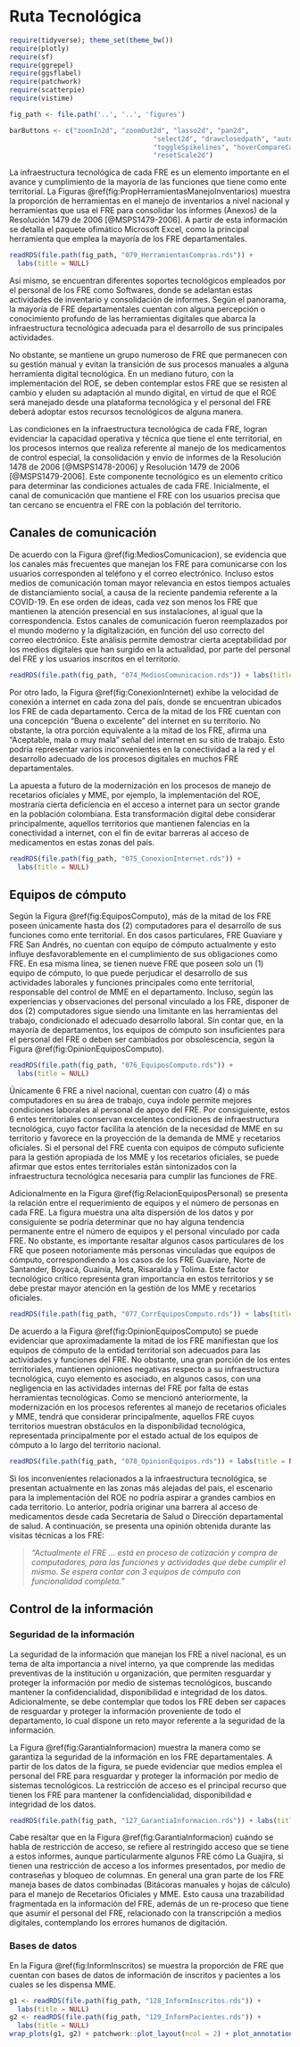 # Ruta Tecnológica

```r
require(tidyverse); theme_set(theme_bw())
require(plotly)
require(sf)
require(ggrepel)
require(ggsflabel)
require(patchwork)
require(scatterpie)
require(vistime)

fig_path <- file.path('..', '..', 'figures')

barButtons <- c("zoomIn2d", "zoomOut2d", "lasso2d", "pan2d", 
                                    "select2d", "drawclosedpath", "autoScale2d", "zoom2", 
                                    "toggleSpikelines", "hoverCompareCartesian", "hoverClosestCartesian", 
                                    "resetScale2d")
```

\maxdeadcycles=1000

La infraestructura tecnológica de cada FRE es un elemento importante en el avance y cumplimiento de la mayoría de las funciones que tiene como ente territorial. La Figuras \@ref(fig:PropHerramientasManejoInventarios) muestra la proporción de herramientas en el manejo de inventarios a nivel nacional y herramientas que usa el FRE para consolidar los informes (Anexos) de la Resolución 1479 de 2006 [@MSPS1479-2006]. A partir de esta información se detalla el paquete ofimático Microsoft Excel, como la principal herramienta que emplea la mayoría de los FRE departamentales.

```r
readRDS(file.path(fig_path, "079_HerramientasCompras.rds")) +
  labs(title = NULL)
```

Así mismo, se encuentran diferentes soportes tecnológicos empleados por el personal de los FRE como Softwares, donde se adelantan estas actividades de inventario y consolidación de informes. Según el panorama, la mayoría de FRE departamentales cuentan con alguna percepción o conocimiento profundo de las herramientas digitales que abarca la infraestructura tecnológica adecuada para el desarrollo de sus principales actividades.

No obstante, se mantiene un grupo numeroso de FRE que permanecen con su gestión manual y evitan la transición de sus procesos manuales a alguna herramienta digital tecnológica. En un mediano futuro, con la implementación del ROE, se deben contemplar estos FRE que se resisten al cambio y eluden su adaptación al mundo digital, en virtud de que el ROE será manejado desde una plataforma tecnológica y el personal del FRE deberá adoptar estos recursos tecnológicos de alguna manera.

Las condiciones en la infraestructura tecnológica de cada FRE, logran evidenciar la capacidad operativa y técnica que tiene el ente territorial, en los procesos internos que realiza referente al manejo de los medicamentos de control especial, la consolidación y envío de informes de la Resolución 1478 de 2006 [@MSPS1478-2006] y Resolución 1479 de 2006 [@MSPS1479-2006]. Este componente tecnológico es un elemento crítico para determinar las condiciones actuales de cada FRE. Inicialmente, el canal de comunicación que mantiene el FRE con los usuarios precisa que tan cercano se encuentra el FRE con la población del territorio.

## Canales de comunicación

De acuerdo con la Figura \@ref(fig:MediosComunicacion), se evidencia que los canales más frecuentes que manejan los FRE para comunicarse con los usuarios corresponden al teléfono y el correo electrónico. Incluso estos medios de comunicación toman mayor relevancia en estos tiempos actuales de distanciamiento social, a causa de la reciente pandemia referente a la COVID-19. En ese orden de ideas, cada vez son menos los FRE que mantienen la atención presencial en sus instalaciones, al igual que la correspondencia. Estos canales de comunicación fueron reemplazados por el mundo moderno y la digitalización, en función del uso correcto del correo electrónico. Este análisis permite demostrar cierta aceptabilidad por los medios digitales que han surgido en la actualidad, por parte del personal del FRE y los usuarios inscritos en el territorio.

```r
readRDS(file.path(fig_path, "074_MediosComunicacion.rds")) + labs(title = NULL)
```

Por otro lado, la Figura \@ref(fig:ConexionInternet) exhibe la velocidad de conexión a internet en cada zona del país, donde se encuentran ubicados los FRE de cada departamento. Cerca de la mitad de los FRE cuentan con una concepción “Buena o excelente” del internet en su territorio. No obstante, la otra porción equivalente a la mitad de los FRE, afirma una “Aceptable, mala o muy mala” señal del internet en su sitio de trabajo. Esto podría representar varios inconvenientes en la conectividad a la red y el desarrollo adecuado de los procesos digitales en muchos FRE departamentales.

La apuesta a futuro de la modernización en los procesos de manejo de recetarios oficiales y MME, por ejemplo, la implementación del ROE, mostraría cierta deficiencia en el acceso a internet para un sector grande en la población colombiana. Esta transformación digital debe considerar principalmente, aquellos territorios que mantienen falencias en la conectividad a internet, con el fin de evitar barreras al acceso de medicamentos en estas zonas del país.

```r
readRDS(file.path(fig_path, "075_ConexionInternet.rds")) + 
  labs(title = NULL)
```

## Equipos de cómputo

Según la Figura \@ref(fig:EquiposComputo), más de la mitad de los FRE poseen únicamente hasta dos (2) computadores para el desarrollo de sus funciones como ente territorial. En dos casos particulares, FRE Guaviare y FRE San Andrés, no cuentan con equipo de cómputo actualmente y esto influye desfavorablemente en el cumplimiento de sus obligaciones como FRE. En esa misma línea, se tienen nueve FRE que poseen solo un (1) equipo de cómputo, lo que puede perjudicar el desarrollo de sus actividades laborales y funciones principales como ente territorial, responsable del control de MME en el departamento. Incluso, según las experiencias y observaciones del personal vinculado a los FRE, disponer de dos (2) computadores sigue siendo una limitante en las herramientas del trabajo, condicionado el adecuado desarrollo laboral. Sin contar que, en la mayoría de departamentos, los equipos de cómputo son insuficientes para el personal del FRE o deben ser cambiados por obsolescencia, según la Figura \@ref(fig:OpinionEquiposComputo).

```r
readRDS(file.path(fig_path, "076_EquiposComputo.rds")) + 
  labs(title = NULL)
```

Únicamente 6 FRE a nivel nacional, cuentan con cuatro (4) o más computadores en su área de trabajo, cuya índole permite mejores condiciones laborales al personal de apoyo del FRE. Por consiguiente, estos 6 entes territoriales conservan excelentes condiciones de infraestructura tecnológica, cuyo factor facilita la atención de la necesidad de MME en su territorio y favorece en la proyección de la demanda de MME y recetarios oficiales. Si el personal del FRE cuenta con equipos de cómputo suficiente para la gestión apropiada de los MME y los recetarios oficiales, se puede afirmar que estos entes territoriales están sintonizados con la infraestructura tecnológica necesaria para cumplir las funciones de FRE.

Adicionalmente en la Figura \@ref(fig:RelacionEquiposPersonal) se presenta la relación entre el requerimiento de equipos y el número de personas en cada FRE. La figura muestra una alta dispersión de los datos y por consiguiente se podría determinar que no hay alguna tendencia permanente entre el número de equipos y el personal vinculado por cada FRE. No obstante, es importante resaltar algunos casos particulares de los FRE que poseen notoriamente más personas vinculadas que equipos de cómputo, correspondiendo a los casos de los FRE Guaviare, Norte de Santander, Boyacá, Guainía, Meta, Risaralda y Tolima. Este factor tecnológico crítico representa gran importancia en estos territorios y se debe prestar mayor atención en la gestión de los MME y recetarios oficiales. 

```r
readRDS(file.path(fig_path, "077_CorrEquiposComputo.rds")) + labs(title = NULL)
```

De acuerdo a la Figura \@ref(fig:OpinionEquiposComputo) se puede evidenciar que aproximadamente la mitad de los FRE manifiestan que los equipos de cómputo de la entidad territorial son adecuados para las actividades y funciones del FRE. No obstante, una gran porción de los entes territoriales, mantienen opiniones negativas respecto a su infraestructura tecnológica, cuyo elemento es asociado, en algunos casos, con una negligencia en las actividades internas del FRE por falta de estas herramientas tecnológicas. Como se mencionó anteriormente, la modernización en los procesos referentes al manejo de recetarios oficiales y MME, tendrá que considerar principalmente, aquellos FRE cuyos territorios muestran obstáculos en la disponibilidad tecnológica, representada principalmente por el estado actual de los equipos de cómputo a lo largo del territorio nacional.

```r
readRDS(file.path(fig_path, "078_OpinionEquipos.rds")) + labs(title = NULL)
```

Si los inconvenientes relacionados a la infraestructura tecnológica, se presentan actualmente en las zonas más alejadas del país, el escenario para la implementación del ROE no podría aspirar a grandes cambios en cada territorio. Lo anterior, podría originar una barrera al acceso de medicamentos desde cada Secretaria de Salud o Dirección departamental de salud. A continuación, se presenta una opinión obtenida durante las visitas técnicas a los FRE:

> *"Actualmente el FRE ... está en proceso de cotización y compra de computadores, para las funciones y actividades que debe cumplir el mismo. Se espera contar con 3 equipos de cómputo con funcionalidad completa."*

## Control de la información 

### Seguridad de la información

La seguridad de la información que manejan los FRE a nivel nacional, es un tema de alta importancia a nivel interno, ya que comprende las medidas preventivas de la institución u organización, que permiten resguardar y proteger la información por medio de sistemas tecnológicos, buscando mantener la confidencialidad, disponibilidad e integridad de los datos. Adicionalmente, se debe contemplar que todos los FRE deben ser capaces de resguardar y proteger la información proveniente de todo el departamento, lo cual dispone un reto mayor referente a la seguridad de la información.

La Figura \@ref(fig:GarantiaInformacion) muestra la manera como se garantiza la seguridad de la información en los FRE departamentales. A partir de los datos de la figura, se puede evidenciar que medios emplea el personal del FRE para resguardar y proteger la información por medio de sistemas tecnológicos.  La restricción de acceso es el principal recurso que tienen los FRE para mantener la confidencialidad, disponibilidad e integridad de los datos.

```r
readRDS(file.path(fig_path, "127_GarantiaInformacion.rds")) + labs(title = NULL)
```

Cabe resaltar que en la Figura \@ref(fig:GarantiaInformacion) cuándo se habla de restricción de acceso, se refiere al restringido acceso que se tiene a estos informes, aunque particularmente algunos FRE cómo La Guajira, si tienen una restricción de acceso a los informes presentados, por medio de contraseñas y bloqueo de columnas. En general una gran parte de los FRE maneja bases de datos combinadas (Bitácoras manuales y hojas de cálculo) para el manejo de Recetarios Oficiales y MME. Esto causa una trazabilidad fragmentada en la información del FRE, además de un re-proceso que tiene que asumir el personal del FRE, relacionado con la transcripción a medios digitales, contemplando los errores humanos de digitación.

### Bases de datos

En la Figura \@ref(fig:InformInscritos) se muestra la proporción de FRE que cuentan con bases de datos de información de inscritos y pacientes a los cuales se les dispensa MME.

```r
g1 <- readRDS(file.path(fig_path, "128_InformInscritos.rds")) + 
  labs(title = NULL)
g2 <- readRDS(file.path(fig_path, "129_InformPacientes.rds")) + 
  labs(title = NULL)
wrap_plots(g1, g2) + patchwork::plot_layout(ncol = 2) + plot_annotation(tag_level = 'A')
```

<!-- ```{r InformPacientes, echo=FALSE, warning=FALSE, fig.cap='Proporción de FRE que cuenta con una ', fig.width=6, fig.height=4, fig.topcaption=TRUE, out.width="85%"} -->
<!-- ``` -->

<!-- La pregunta a la cual se refiere la Figura \@ref(fig:InstitucionesAdicionales) se trata de las instituciones que realizan ventas de MME a pacientes, no la entiendo muy bien!!!!. -->

<!-- Analizando algunas otras circunstancias por las cuáles los FRE no realizan los informes a tiempo, podría también estar relacionada con un retraso en la entrega de los informes por parte de las instituciones al FRE, en la gráfica AB, es claro que 23 de los 30 FRE solo se quedan en un llamado de atención en caso de incuplimiento en las fechas de entrega de informes de consumo, esto ya está mucho más relacionado con la forma en la que el área de IVC de cada departamento realiza procesos administrativos o medidas sancionatorias a las instituciones que no hacen entrega de estos documentos, pues si el seguimiento que se hace por parte del FRE es débil, esto puede repercutir en el comportamiento de las instituciones hacía el FRE, pero este es un asunto gobernanza e institucionalidad que es potestad de cada ente territorial tratar. -->
